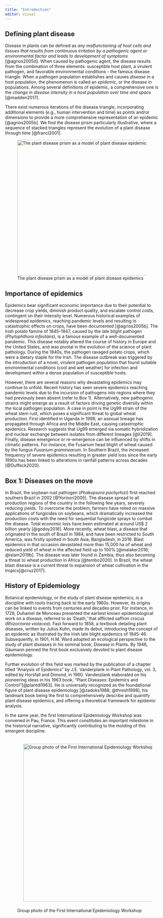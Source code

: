 ```yaml
---
title: "Introduction"
editor: visual
---
```



## Defining plant disease

Disease in plants can be defined as *any malfunctioning of host cells and tissues that results from continuous irritation by a pathogenic agent or environmental factor and leads to development of symptoms* [@agrios2005d]. When caused by pathogenic agent, the disease results from the combination of three elements: susceptible host plant, a virulent pathogen, and favorable environmental conditions - the famous disease triangle. When a pathogen population establishes and causes *disease* in a host population, the phenomenon is called an *epidemic*, or the disease in populations. Among several definitions of epidemic, a comprehensive one is the *change in disease intensity in a host population over time and space* [@madden2017].

There exist numerous iterations of the disease triangle, incorporating additional elements (e.g., human intervention and time) as points and/or dimensions to provide a more comprehensive representation of an epidemic [@agrios2005b]. We find the disease prism particularly illustrative, where a sequence of stacked triangles represent the evolution of a plant disease through time [@francl2001].

![The plant disease prism as a model of plant disease epidemics](imgs/prism.png){#fig-prism fig-align="center" width="444"}

## Importance of epidemics

Epidemics bear significant economic importance due to their potential to decrease crop yields, diminish product quality, and escalate control costs, contingent on their intensity level. Numerous historical examples of widespread epidemics, reaching pandemic levels and resulting in catastrophic effects on crops, have been documented [@agrios2005b]. The Irish potato famine of 1845--1847, caused by the late blight pathogen (*Phytophthora infestans*), is a famous example of a well-documented pandemic. This disease notably altered the course of history in Europe and the United States, and was pivotal in the evolution of the science of plant pathology. During the 1840s, the pathogen ravaged potato crops, which were a dietary staple for the Irish. The disease outbreak was triggered by the introduction of a novel, virulent pathogen population that found suitable environmental conditions (cool and wet weather) for infection and development within a dense population of susceptible hosts.

However, there are several reasons why devastating epidemics may continue to unfold. Recent history has seen severe epidemics reaching pandemic levels due to the incursion of pathogens into regions where they had previously been absent (refer to Box 1). Alternatively, new pathogenic strains might emerge as a result of factors driving genetic diversity within the local pathogen population. A case in point is the Ug99 strain of the wheat stem rust, which poses a significant threat to global wheat production. First identified in Uganda in 1998, an asexual lineage has propagated through Africa and the Middle East, causing catastrophic epidemics. Research suggests that Ug99 emerged via somatic hybridization and nuclear exchange between isolates from different lineages [@li2019]. Finally, disease emergence or re-emergence can be influenced by shifts in climatic patterns. For instance, the Fusarium head blight of wheat caused by the fungus *Fusarium graminearum*. In Southern Brazil, the increased frequency of severe epidemics resulting in greater yield loss since the early 1990s has been linked to alterations in rainfall patterns across decades [@Duffeck2020].

::: callout-note
## Box 1: Diseases on the move

In Brazil, the soybean rust pathogen (*Phakopsora pachyrhizi*) first reached southern Brazil in 2002 [@Yorinori2005]. The disease spread to all production regions of the country in the following few years, severely reducing yields. To overcome the problem, farmers have relied on massive applications of fungicides on soybeans, which dramatically increased the production costs with the need for sequential fungicide sprays to combat the disease. Total economic loss have been estimated at around US\$ 2 billion yearly [@godoy2016]. More recently, wheat blast, a disease that originated in the south of Brazil in 1984, and have been restricted to South America, was firstly spotted in South Asia, Bangladesh, in 2016. Blast epidemics in that occasion devastated more than 15,000 ha of wheat and reduced yield of wheat in the affected field up to 100% [@malaker2016; @islam2019b]. The disease was later found in Zambia, thus also becoming a threat to wheat production in Africa [@tembo2020]. In Brazil, the wheat blast disease is a current threat to expansion of wheat cultivation in the tropics[@cruz2017].
:::

## History of Epidemiology

Botanical epidemiology, or the study of plant disease epidemics, is a discipline with roots tracing back to the early 1960s. However, its origins can be linked to events from centuries and decades prior. For instance, in 1728, Duhamel de Monceau presented the earliest known epidemiological work on a disease, referred to as 'Death,' that afflicted saffron crocus (*Rhizoctonia violacea*). Fast forward to 1858, a textbook detailing plant diseases, written by Julius Kuhn, made its debut, introducing the concept of an epidemic as illustrated by the Irish late blight epidemics of 1845-46. Subsequently, in 1901, H.M. Ward adopted an ecological perspective to the study of plant diseases in his seminal book, Disease in Plants. By 1946, Gäumann penned the first book exclusively devoted to plant disease epidemiology.

Further evolution of this field was marked by the publication of a chapter titled "Analysis of Epidemics" by J.E. Vanderplank in Plant Pathology, vol. 3, edited by Horsfall and Dimond, in 1960. Vanderplank elaborated on his pioneering ideas in his 1963 book, "Plant Diseases: Epidemics and Control"[@plantdi1963]. He is universally recognized as the foundational figure of plant disease epidemiology [@zadoks1988; @thresh1998], his landmark book being the first to comprehensively describe and quantify plant disease epidemics, and offering a theoretical framework for epidemic analysis.

In the same year, the first International Epidemiology Workshop was convened in Pau, France. This event constitutes an important milestone in the historical narrative, significantly contributing to the molding of this emergent discipline.

![Group photo of the First International Epidemiology Workshop](imgs/iew1.png){#fig-iew1 style="padding:20px" fig-align="center" width="517"}
